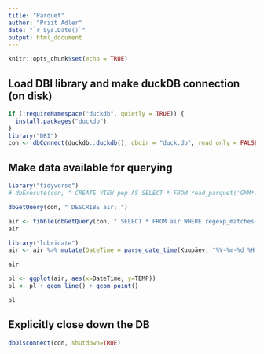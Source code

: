 ```yaml
---
title: "Parquet"
author: "Priit Adler"
date: "`r Sys.Date()`"
output: html_document
---
```


```r
knitr::opts_chunk$set(echo = TRUE)
```

## Load DBI library and make duckDB connection (on disk)

```r
if (!requireNamespace("duckdb", quietly = TRUE)) {
  install.packages("duckdb")
}
library("DBI")
con <- dbConnect(duckdb::duckdb(), dbdir = "duck.db", read_only = FALSE)
```

## Make data available for querying

```r
library("tidyverse")
# dbExecute(con, " CREATE VIEW pep AS SELECT * FROM read_parquet('GMM*/peptides.parquet'); ")

```

```r
dbGetQuery(con, " DESCRIBE air; ")

```

```r
air <- tibble(dbGetQuery(con, " SELECT * FROM air WHERE regexp_matches(Kuupäev, '202.-01-'); "))
air
```

```r
library("lubridate")
air <- air %>% mutate(DateTime = parse_date_time(Kuupäev, "%Y-%m-%d %H:%M"))
```

```r
air
```

```r
pl <- ggplot(air, aes(x=DateTime, y=TEMP))
pl <- pl + geom_line() + geom_point()
```

```r
pl
```

## Explicitly close down the DB

```r
dbDisconnect(con, shutdown=TRUE)
```
